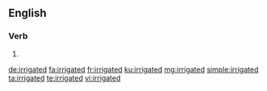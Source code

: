 ==English==

===Verb===
{{head|en|verb form}}

# {{en-past of|irrigate}}

[[de:irrigated]]
[[fa:irrigated]]
[[fr:irrigated]]
[[ku:irrigated]]
[[mg:irrigated]]
[[simple:irrigated]]
[[ta:irrigated]]
[[te:irrigated]]
[[vi:irrigated]]